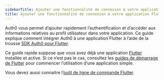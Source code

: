 ```yaml
---
sidebarTitle: Ajouter une fonctionnalité de connexion à votre application Flutter
title: Ajouter une fonctionnalité de connexion à votre application Flutter
---
```


Auth0 vous permet d’ajouter rapidement l’authentification et d’accéder aux informations relatives au profil utilisateur dans votre application. Ce guide explique comment intégrer Auth0 à une application Flutter à l’aide de la trousse [SDK Auth0 pour Flutter](https://github.com/auth0/auth0-flutter).



Ce guide rapide suppose que vous avez déjà une application [Flutter](https://flutter.dev/) installée et active. Si ce n’est pas le cas, consultez les [guides de démarrage de Flutter](https://docs.flutter.dev/get-started/install) pour commencer l’utilisation d’une application simple.

Vous devez aussi connaitre l’[outil de ligne de commande Flutter](https://docs.flutter.dev/reference/flutter-cli).